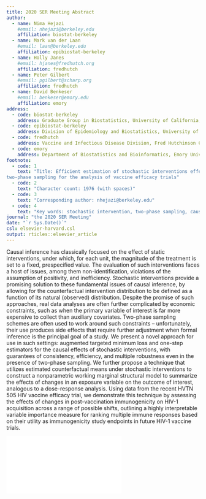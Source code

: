 ```yaml
---
title: 2020 SER Meeting Abstract
author:
  - name: Nima Hejazi
    #email: nhejazi@berkeley.edu
    affiliation: biostat-berkeley
  - name: Mark van der Laan
    #email: laan@berkeley.edu
    affiliation: epibiostat-berkeley
  - name: Holly Janes
    #email: hjanes@fredhutch.org
    affiliation: fredhutch
  - name: Peter Gilbert
    #email: pgilbert@scharp.org
    affiliation: fredhutch
  - name: David Benkeser
    #email: benkeser@emory.edu
    affiliation: emory
address:
  - code: biostat-berkeley
    address: Graduate Group in Biostatistics, University of California, Berkeley
  - code: epibiostat-berkeley
    address: Division of Epidemiology and Biostatistics, University of California, Berkeley
  - code: fredhutch
    address: Vaccine and Infectious Disease Division, Fred Hutchinson Cancer Research Center
  - code: emory
    address: Department of Biostatistics and Bioinformatics, Emory University
footnote:
  - code: 1
    text: "Title: Efficient estimation of stochastic interventions effects under
two-phase sampling for the analysis of vaccine efficacy trials"
  - code: 2
    text: "Character count: 1976 (with spaces)"
  - code: 3
    text: "Corresponding author: nhejazi@berkeley.edu"
  - code: 4
    text: "Key words: stochastic intervention, two-phase sampling, causal inference, targeted learning, vaccine efficacy trials"
journal: "the 2020 SER Meeting"
date: "`r Sys.Date()`"
csl: elsevier-harvard.csl
output: rticles::elsevier_article
---
```


Causal inference has classically focused on the effect of static interventions,
under which, for each unit, the magnitude of the treatment is set to a fixed,
prespecified value. The evaluation of such interventions faces a host of issues,
among them non-identification, violations of the assumption of positivity, and
inefficiency. Stochastic interventions provide a promising solution to these
fundamental issues of causal inference, by allowing for the counterfactual
intervention distribution to be defined as a function of its natural (observed)
distribution. Despite the promise of such approaches, real data analyses are
often further complicated by economic constraints, such as when the primary
variable of interest is far more expensive to collect than auxiliary covariates.
Two-phase sampling schemes are often used to work around such constraints --
unfortunately, their use produces side effects that require further adjustment
when formal inference is the principal goal of a study. We present a novel
approach for use in such settings: augmented targeted minimum loss and one-step
estimators for the causal effects of stochastic interventions, with guarantees
of consistency, efficiency, and multiple robustness even in the presence of
two-phase sampling. We further propose a technique that utilizes estimated
counterfactual means under stochastic interventions to construct a nonparametric
working marginal structural model to summarize the effects of changes in an
exposure variable on the outcome of interest, analogous to a dose-response
analysis. Using data from the recent HVTN 505 HIV vaccine efficacy trial, we
demonstrate this technique by assessing the effects of changes in
post-vaccination immunogenicity on HIV-1 acquisition across a range of
possible shifts, outlining a highly interpretable variable importance
measure for ranking multiple immune responses based on their utility as
immunogenicity study endpoints in future HIV-1 vaccine trials.

\newpage

![](./cd8_msm_tmle_summary.pdf)
